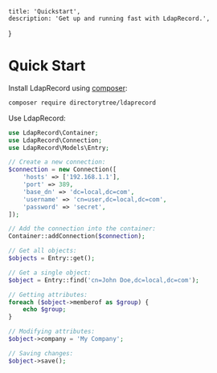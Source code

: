     title: 'Quickstart',
    description: 'Get up and running fast with LdapRecord.',
}

# Quick Start

Install LdapRecord using [composer](https://getcomposer.org/):

```bash
composer require directorytree/ldaprecord
```

Use LdapRecord:

```php
use LdapRecord\Container;
use LdapRecord\Connection;
use LdapRecord\Models\Entry;

// Create a new connection:
$connection = new Connection([
    'hosts' => ['192.168.1.1'],
    'port' => 389,
    'base_dn' => 'dc=local,dc=com',
    'username' => 'cn=user,dc=local,dc=com',
    'password' => 'secret',
]);

// Add the connection into the container:
Container::addConnection($connection);

// Get all objects:
$objects = Entry::get();

// Get a single object:
$object = Entry::find('cn=John Doe,dc=local,dc=com');

// Getting attributes:
foreach ($object->memberof as $group) {
    echo $group;
}

// Modifying attributes:
$object->company = 'My Company';

// Saving changes:
$object->save();
```
